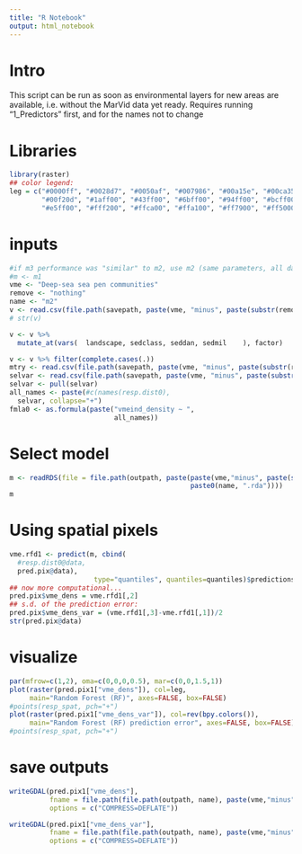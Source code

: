 ```yaml
---
title: "R Notebook"
output: html_notebook
---
```


# Intro

This script can be run as soon as environmental layers for new areas are available, i.e. without the MarVid data yet ready. Requires running "1_Predictors" first, and for the names not to change

# Libraries
```r
library(raster)
## color legend:
leg = c("#0000ff", "#0028d7", "#0050af", "#007986", "#00a15e", "#00ca35", 
        "#00f20d", "#1aff00", "#43ff00", "#6bff00", "#94ff00", "#bcff00", 
        "#e5ff00", "#fff200", "#ffca00", "#ffa100", "#ff7900", "#ff5000", "#ff2800", "#ff0000")
```

# inputs
```r
#if m3 performance was "similar" to m2, use m2 (same parameters, all data)
#m <- m1
vme <- "Deep-sea sea pen communities"
remove <- "nothing"
name <- "m2"
v <- read.csv(file.path(savepath, paste(vme, "minus", paste(substr(remove, 1,7), collapse=", "), "v.csv", collapse=" ")))
# str(v)

v <- v %>% 
  mutate_at(vars(  landscape, sedclass, seddan, sedmil    ), factor)

v <- v %>% filter(complete.cases(.))
mtry <- read.csv(file.path(savepath, paste(vme, "minus", paste(substr(remove, 1,7), collapse=", "), "mtry.csv")))
selvar <- read.csv(file.path(savepath, paste(vme, "minus", paste(substr(remove, 1,7), collapse=", "), "selvar.csv")))
selvar <- pull(selvar)
all_names <- paste(#c(names(resp.dist0),
  selvar, collapse="+")
fmla0 <- as.formula(paste("vmeind_density ~ ", 
                          all_names))
```

# Select model
```r
m <- readRDS(file = file.path(outpath, paste(paste(vme,"minus", paste(substr(remove, 1,7), collapse=", ")),
                                             paste0(name, ".rda"))))
m
```

# Using spatial pixels
```r
vme.rfd1 <- predict(m, cbind(
  #resp.dist0@data, 
  pred.pix@data), 
                     type="quantiles", quantiles=quantiles)$predictions
## now more computational...
pred.pix$vme_dens = vme.rfd1[,2]
## s.d. of the prediction error:
pred.pix$vme_dens_var = (vme.rfd1[,3]-vme.rfd1[,1])/2
str(pred.pix@data)
```

# visualize
```r
par(mfrow=c(1,2), oma=c(0,0,0,0.5), mar=c(0,0,1.5,1))
plot(raster(pred.pix1["vme_dens"]), col=leg, 
     main="Random Forest (RF)", axes=FALSE, box=FALSE)
#points(resp_spat, pch="+")
plot(raster(pred.pix1["vme_dens_var"]), col=rev(bpy.colors()), 
     main="Random Forest (RF) prediction error", axes=FALSE, box=FALSE)
#points(resp_spat, pch="+")
```

# save outputs
```r
writeGDAL(pred.pix1["vme_dens"],
          fname = file.path(file.path(outpath, name), paste(vme,"minus", paste(remove, collapse=", "), "pred.tif")),
          options = c("COMPRESS=DEFLATE"))

writeGDAL(pred.pix1["vme_dens_var"],
          fname = file.path(file.path(outpath, name), paste(vme,"minus", paste(remove, collapse=", "), "pred var.tif")),
          options = c("COMPRESS=DEFLATE"))

```
